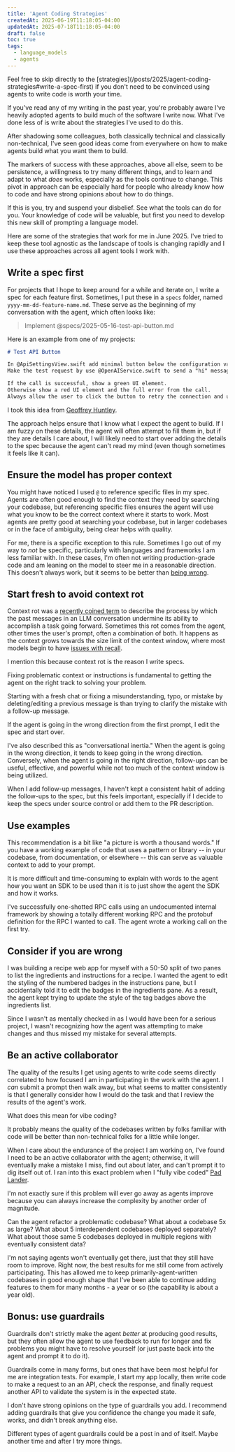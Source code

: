 ```yaml
---
title: 'Agent Coding Strategies'
createdAt: 2025-06-19T11:18:05-04:00
updatedAt: 2025-07-18T11:18:05-04:00
draft: false
toc: true
tags:
  - language_models
  - agents
---
```



<Aside type="note">
  Feel free to skip directly to the
  [strategies](/posts/2025/agent-coding-strategies#write-a-spec-first) if you
  don't need to be convinced using agents to write code is worth your time.
</Aside>

If you've read any of my writing in the past year, you're probably aware I've heavily adopted agents to build much of the software I write now.
What I've done less of is write about the strategies I've used to do this.

After shadowing some colleagues, both classically technical and classically non-technical, I've seen good ideas come from everywhere on how to make agents build what you want them to build.

The markers of success with these approaches, above all else, seem to be persistence, a willingness to try many different things, and to learn and adapt to what _does_ works, especially as the tools continue to change.
This pivot in approach can be especially hard for people who already know how to code and have strong opinions about how to do things.

If this is you, try and suspend your disbelief.
See what the tools can do for you.
Your knowledge of code will be valuable, but first you need to develop this new skill of prompting a language model.

Here are some of the strategies that work for me in June 2025.
I've tried to keep these tool agnostic as the landscape of tools is changing rapidly and I use these approaches across all agent tools I work with.

## Write a spec first

For projects that I hope to keep around for a while and iterate on, I write a spec for each feature first.
Sometimes, I put these in a `specs` folder, named `yyyy-mm-dd-feature-name.md`.
These serve as the beginning of my conversation with the agent, which often looks like:

> Implement @specs/2025-05-16-test-api-button.md

Here is an example from one of my projects:

```md {title="specs/2025-05-16-test-api-button.md"}
# Test API Button

In @ApiSettingsView.swift add minimal button below the configuration value input fields to make a test api request with the configured provider, model and API key in the @ApiSettingsView.swift
Make the test request by use @OpenAIService.swift to send a "hi" message to the model API.

If the call is successful, show a green UI element.
Otherwise show a red UI element and the full error from the call.
Always allow the user to click the button to retry the connection and update the UI to show the new result.
```

I took this idea from [Geoffrey Huntley](https://ghuntley.com/specs).

The approach helps ensure that I know what I expect the agent to build.
If I am fuzzy on these details, the agent will often attempt to fill them in, but if they are details I care about, I will likely need to start over adding the details to the spec because the agent can't read my mind (even though sometimes it feels like it can).

## Ensure the model has proper context

You might have noticed I used `@` to reference specific files in my spec.
Agents are often good enough to find the context they need by searching your codebase, but referencing specific files ensures the agent will use what you know to be the correct context where it starts to work.
Most agents are pretty good at searching your codebase, but in larger codebases or in the face of ambiguity, being clear helps with quality.

For me, there is a specific exception to this rule.
Sometimes I go out of my way to _not_ be specific, particularly with languages and frameworks I am less familiar with.
In these cases, I'm often not writing production-grade code and am leaning on the model to steer me in a reasonable direction.
This doesn't always work, but it seems to be better than [being wrong](#consider-if-you-are-wrong).

## Start fresh to avoid context rot

Context rot was a [recently coined term](https://news.ycombinator.com/item?id=44308711#44310054) to describe the process by which the past messages in an LLM conversation undermine its ability to accomplish a task going forward.
Sometimes this rot comes from the agent, other times the user's prompt, often a combination of both.
It happens as the context grows towards the size limit of the context window, where most models begin to have [issues with recall](https://fiction.live/stories/Fiction-liveBench-Feb-21-2025/oQdzQvKHw8JyXbN87).

I mention this because context rot is the reason I write specs.

Fixing problematic context or instructions is fundamental to getting the agent on the right track to solving your problem.

Starting with a fresh chat or fixing a misunderstanding, typo, or mistake by deleting/editing a previous message is <Sidenote anchor="always better" content="After noticing this phenomenon, I built a project called [Delta](https://github.com/danielcorin/delta) (like a river delta) to enable first-class conversation branching, where I can branch off any message in the conversation to continue in a new direction but also preserve the history of other branches if useful." /> than trying to clarify the mistake with a follow-up message.

If the agent is going in the wrong direction from the first prompt, I edit the spec and start over.

I've also described this as "conversational inertia." When the agent is going in the wrong direction, it tends to keep going in the wrong direction.
Conversely, when the agent is going in the right direction, follow-ups can be useful, effective, and powerful while not too much of the context window is being utilized.

When I add follow-up messages, I haven't kept a consistent habit of adding the follow-ups to the spec, but this feels important, especially if I decide to keep the specs under source control or add them to the PR description.

## Use examples

This recommendation is a bit like "a picture is worth a thousand words." If you have a working example of code that uses a pattern or library -- in your codebase, from documentation, or elsewhere -- this can serve as valuable context to add to your prompt.

It is more difficult and time-consuming to explain with words to the agent how you want an SDK to be used than it is to just show the agent the SDK and how it works.

I've successfully one-shotted RPC calls using an undocumented internal framework by showing a totally different working RPC and the protobuf definition for the RPC I wanted to call.
The agent wrote a working call on the first try.

## Consider if you are wrong

I was building a recipe web app for myself with a 50-50 split of two panes to list the ingredients and instructions for a recipe.
I wanted the agent to edit the styling of the numbered badges in the instructions pane, but I accidentally told it to edit the badges in the ingredients pane.
As a result, the agent kept trying to update the style of the tag badges above the ingredients list.

Since I wasn't as mentally checked in as I would have been for a serious project, I wasn't recognizing how the agent was attempting to make changes and thus missed my mistake for several attempts.

## Be an active collaborator

The quality of the results I get using agents to write code seems directly correlated to how focused I am in participating in the work with the agent.
I _can_ submit a prompt then walk away, but what seems to matter consistently is that I generally consider how I would do the task and that I review the results of the agent's work.

What does this mean for vibe coding?

It probably means the quality of the codebases written by folks familiar with code will be better than non-technical folks for a little while longer.

When I care about the endurance of the project I am working on, I've found I need to be an active collaborator with the agent; otherwise, it will eventually make a mistake I miss, find out about later, and can't prompt it to dig itself out of.
I ran into this exact problem when I "fully vibe coded" [Pad Lander](projects/pad-lander).

I'm not exactly sure if this problem will ever go away as agents improve because you can always increase the complexity by another order of magnitude.

Can the agent refactor a problematic codebase? What about a codebase 5x as large? What about 5 interdependent codebases deployed separately? What about those same 5 codebases deployed in multiple regions with eventually consistent data?

I'm not saying agents won't eventually get there, just that they still have room to improve.
Right now, the best results for me still come from actively participating.
This has allowed me to keep primarily-agent-written codebases in good enough shape that I've been able to continue adding features to them for many months - a year or so (the capability is about a year old).

## Bonus: use guardrails

Guardrails don't strictly make the agent _better_ at producing good results, but they often allow the agent to use feedback to run for longer and fix problems you might have to resolve yourself (or just paste back into the agent and prompt it to do it).

Guardrails come in many forms, but ones that have been most helpful for me are integration tests.
For example, I start my app locally, then write code to make a request to an an API, check the response, and finally request another API to validate the system is in the expected state.

I don't have strong opinions on the type of guardrails you add.
I recommend adding guardrails that give you confidence the change you made it safe, works, and didn't break anything else.

Different types of agent guardrails could be a post in and of itself.
Maybe another time and after I try more things.
